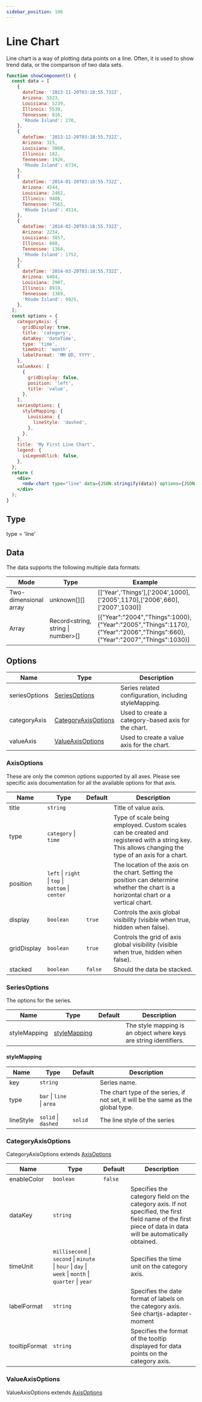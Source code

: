 ```yaml
---
sidebar_position: 106
---
```


# Line Chart

Line chart is a way of plotting data points on a line. Often, it is used to show trend data, or the comparison of two data sets.

```jsx live
function showComponent() {
  const data = [
    {
      dateTime: '2013-11-20T03:18:55.732Z',
      Arizona: 5523,
      Louisiana: 5239,
      Illinois: 5539,
      Tennessee: 816,
      'Rhode Island': 270,
    },
    {
      dateTime: '2013-12-20T03:18:55.732Z',
      Arizona: 315,
      Louisiana: 3868,
      Illinois: 182,
      Tennessee: 1926,
      'Rhode Island': 6734,
    },
    {
      dateTime: '2014-01-20T03:18:55.732Z',
      Arizona: 4244,
      Louisiana: 2462,
      Illinois: 9486,
      Tennessee: 7565,
      'Rhode Island': 4514,
    },
    {
      dateTime: '2014-02-20T03:18:55.732Z',
      Arizona: 2234,
      Louisiana: 3857,
      Illinois: 888,
      Tennessee: 1364,
      'Rhode Island': 1752,
    },
    {
      dateTime: '2014-03-20T03:18:55.732Z',
      Arizona: 6484,
      Louisiana: 2907,
      Illinois: 8919,
      Tennessee: 1369,
      'Rhode Island': 9925,
    },
  ];
  const options = {
    categoryAxis: {
      gridDisplay: true,
      title: 'category',
      dataKey: 'dateTime',
      type: 'time',
      timeUnit: 'month',
      labelFormat: 'MM DD, YYYY',
    },
    valueAxes: [
      {
        gridDisplay: false,
        position: 'left',
        title: 'value',
      },
    ],
    seriesOptions: {
      styleMapping: {
        Louisiana: {
          lineStyle: 'dashed',
        },
      },
    },
    title: 'My First Line Chart',
    legend: {
      isLegendClick: false,
    },
  };
  return (
    <div>
      <mdw-chart type="line" data={JSON.stringify(data)} options={JSON.stringify(options)}></mdw-chart>
    </div>
  );
}
```

## Type

type = 'line'

## Data

The data supports the following multiple data formats:

| Mode                  | Type                               | Example                                                                                                                  |
| --------------------- | ---------------------------------- | ------------------------------------------------------------------------------------------------------------------------ |
| Two-dimensional array | unknown[][]                        | [['Year','Things'],['2004',1000],['2005',1170],['2006',660],['2007',1030]]                                               |
| Array                 | Record<string, string \| number>[] | [{"Year":"2004","Things":1000},{"Year":"2005","Things":1170},{"Year":"2006","Things":660},{"Year":"2007","Things":1030}] |

## Options

| Name          | Type                                        | Description                                           |
| ------------- | ------------------------------------------- | ----------------------------------------------------- |
| seriesOptions | [SeriesOptions](#seriesoptions)             | Series related configuration, including styleMapping. |
| categoryAxis  | [CategoryAxisOptions](#categoryaxisoptions) | Used to create a category-based axis for the chart.   |
| valueAxis     | [ValueAxisOptions](#valueaxisoptions)       | Used to create a value axis for the chart.            |

### AxisOptions

These are only the common options supported by all axes. Please see specific axis documentation for all the available options for that axis.

| Name        | Type                                               | Default | Description                                                                                                                                        |
| ----------- | -------------------------------------------------- | ------- | -------------------------------------------------------------------------------------------------------------------------------------------------- |
| title       | `string`                                           |         | Title of value axis.                                                                                                                               |
| type        | `category` \| `time`                               |         | Type of scale being employed. Custom scales can be created and registered with a string key. This allows changing the type of an axis for a chart. |
| position    | `left` \| `right` \| `top` \| `bottom` \| `center` |         | The location of the axis on the chart. Setting the position can determine whether the chart is a horizontal chart or a vertical chart.             |
| display     | `boolean`                                          | `true`  | Controls the axis global visibility (visible when true, hidden when false).                                                                        |
| gridDisplay | `boolean`                                          | `true`  | Controls the grid of axis global visibility (visible when true, hidden when false).                                                                |
| stacked     | `boolean`                                          | `false` | Should the data be stacked.                                                                                                                        |

### SeriesOptions

The options for the series.

| Name         | Type                          | Default | Description                                                       |
| ------------ | ----------------------------- | ------- | ----------------------------------------------------------------- |
| styleMapping | [styleMapping](#stylemapping) |         | The style mapping is an object where keys are string identifiers. |

#### styleMapping

| Name      | Type                      | Default | Description                                                                       |
| --------- | ------------------------- | ------- | --------------------------------------------------------------------------------- |
| key       | `string`                  |         | Series name.                                                                      |
| type      | `bar` \| `line` \| `area` |         | The chart type of the series, if not set, it will be the same as the global type. |
| lineStyle | `solid` \| `dashed`       | `solid` | The line style of the series                                                      |

### CategoryAxisOptions

CategoryAxisOptions extends [AxisOptions](#axisoptions)

| Name          | Type                                                                                                 | Default | Description                                                                                                                                                  |
| ------------- | ---------------------------------------------------------------------------------------------------- | ------- | ------------------------------------------------------------------------------------------------------------------------------------------------------------ |
| enableColor   | `boolean`                                                                                            | `false` |                                                                                                                                                              |
| dataKey       | `string`                                                                                             |         | Specifies the category field on the category axis. If not specified, the first field name of the first piece of data in data will be automatically obtained. |
| timeUnit      | `millisecond` \| `second` \| `minute` \| `hour` \| `day` \| `week` \| `month` \| `quarter` \| `year` |         | Specifies the time unit on the category axis.                                                                                                                |
| labelFormat   | `string`                                                                                             |         | Specifies the date format of labels on the category axis. See chartjs-adapter-moment                                                                         |
| tooltipFormat | `string`                                                                                             |         | Specifies the format of the tooltip displayed for data points on the category axis.                                                                          |

### ValueAxisOptions

ValueAxisOptions extends [AxisOptions](#axisoptions)
